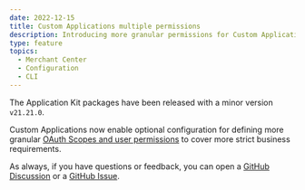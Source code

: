 ```yaml
---
date: 2022-12-15
title: Custom Applications multiple permissions
description: Introducing more granular permissions for Custom Applications.
type: feature
topics:
  - Merchant Center
  - Configuration
  - CLI
---
```


The Application Kit packages have been released with a minor version `v21.21.0`.

Custom Applications now enable optional configuration for defining more granular [OAuth Scopes and user permissions](/concepts/oauth-scopes-and-user-permissions#permission-groups) to cover more strict business requirements.

As always, if you have questions or feedback, you can open a [GitHub Discussion](https://github.com/commercetools/merchant-center-application-kit/discussions) or a [GitHub Issue](https://github.com/commercetools/merchant-center-application-kit/issues).
